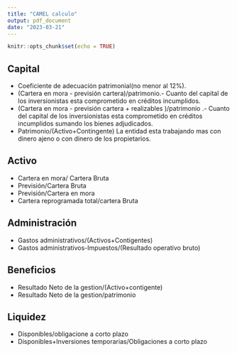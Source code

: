 ```yaml
---
title: "CAMEL calculo"
output: pdf_document
date: "2023-03-21"
---
```


```r
knitr::opts_chunk$set(echo = TRUE)
```

## Capital

- Coeficiente de adecuación patrimonial(no menor al 12%).
- (Cartera en mora - previsión cartera)/patrimonio.- Cuanto del capital de los inversionistas esta comprometido en créditos incumplidos.
- (Cartera en mora - previsión cartera + realizables )/patrimonio .- Cuanto del capital de los inversionistas esta comprometido en créditos incumplidos sumando los bienes adjudicados.
- Patrimonio/(Activo+Contingente) La entidad esta trabajando mas con dinero ajeno o con dinero de los propietarios.

## Activo

- Cartera en mora/ Cartera Bruta 
- Previsión/Cartera Bruta
- Previsión/Cartera en mora
- Cartera reprogramada total/cartera Bruta

## Administración

- Gastos administrativos/(Activos+Contigentes)
- Gastos administrativos-Impuestos/(Resultado operativo bruto)

## Beneficios

- Resultado Neto de la gestion/(Activo+contigente)
- Resultado Neto de la gestion/patrimonio

## Liquidez

- Disponibles/obligacione a corto plazo
- Disponibles+Inversiones temporarias/Obligaciones a corto plazo


